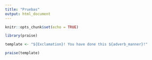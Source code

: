 ```yaml
---
title: "Pruebas"
output: html_document
---
```


```r
knitr::opts_chunk$set(echo = TRUE)
```

```r
library(praise)

```

```r
template <- "${Exclamation}! You have done this ${adverb_manner}!"

praise(template)

```

